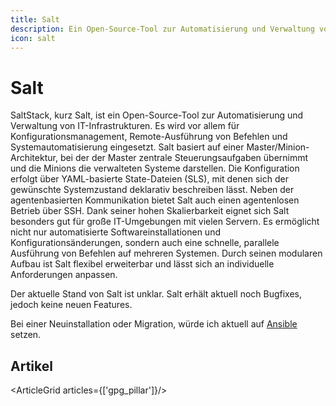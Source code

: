 ```yaml
---
title: Salt
description: Ein Open-Source-Tool zur Automatisierung und Verwaltung von IT-Infrastrukturen
icon: salt
---
```


# Salt

SaltStack, kurz Salt, ist ein Open-Source-Tool zur Automatisierung und Verwaltung von IT-Infrastrukturen.
Es wird vor allem für Konfigurationsmanagement, Remote-Ausführung von Befehlen und Systemautomatisierung eingesetzt.
Salt basiert auf einer Master/Minion-Architektur, bei der der Master zentrale Steuerungsaufgaben übernimmt und die Minions die verwalteten Systeme darstellen.
Die Konfiguration erfolgt über YAML-basierte State-Dateien (SLS), mit denen sich der gewünschte Systemzustand deklarativ beschreiben lässt.
Neben der agentenbasierten Kommunikation bietet Salt auch einen agentenlosen Betrieb über SSH.
Dank seiner hohen Skalierbarkeit eignet sich Salt besonders gut für große IT-Umgebungen mit vielen Servern.
Es ermöglicht nicht nur automatisierte Softwareinstallationen und Konfigurationsänderungen, sondern auch eine schnelle, parallele Ausführung von Befehlen auf mehreren Systemen.
Durch seinen modularen Aufbau ist Salt flexibel erweiterbar und lässt sich an individuelle Anforderungen anpassen.

<Admonition variant="danger" title="Aktueller Stand von Salt">
Der aktuelle Stand von Salt ist unklar.
Salt erhält aktuell noch Bugfixes, jedoch keine neuen Features.

Bei einer Neuinstallation oder Migration, würde ich aktuell auf [Ansible](https://docs.ansible.com/) setzen.
</Admonition>

## Artikel

<ArticleGrid articles={['gpg_pillar']}/>
